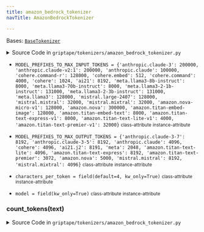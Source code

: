 ```yaml
---
title: amazon_bedrock_tokenizer
navTitle: AmazonBedrockTokenizer

---
```


<span id="griptape.tokenizers.amazon_bedrock_tokenizer.AmazonBedrockTokenizer"></span>

Bases:
 [`BaseTokenizer`](base_tokenizer.mdx#griptape.tokenizers.base_tokenizer.BaseTokenizer "BaseTokenizer (griptape.tokenizers.base_tokenizer.BaseTokenizer)")

<details><summary>Source Code in <code>griptape&#47;tokenizers&#47;amazon_bedrock_tokenizer.py</code></summary>

```python
@define()
class AmazonBedrockTokenizer(BaseTokenizer):
    MODEL_PREFIXES_TO_MAX_INPUT_TOKENS = {
        "anthropic.claude-3": 200000,
        "anthropic.claude-v2:1": 200000,
        "anthropic.claude": 100000,
        "cohere.command-r": 128000,
        "cohere.embed": 512,
        "cohere.command": 4000,
        "cohere": 1024,
        "ai21": 8192,
        "meta.llama3-8b-instruct": 8000,
        "meta.llama3-70b-instruct": 8000,
        "meta.llama3-2-1b-instruct": 131000,
        "meta.llama3-2-3b-instruct": 131000,
        "meta.llama3": 128000,
        "mistral.large-2407": 128000,
        "mistral.mistral": 32000,
        "mistral.mixtral": 32000,
        "amazon.nova-micro-v1": 128000,
        "amazon.nova": 300000,
        "amazon.titan-embed-image": 128000,
        "amazon.titan-embed-text": 8000,
        "amazon.titan-text-express-v1": 8000,
        "amazon.titan-text-lite-v1": 4000,
        "amazon.titan-text-premier-v1": 32000,
    }
    MODEL_PREFIXES_TO_MAX_OUTPUT_TOKENS = {
        "anthropic.claude-3-7": 8192,
        "anthropic.claude-3-5": 8192,
        "anthropic.claude": 4096,
        "cohere": 4096,
        "ai21.j2": 8191,
        "meta": 2048,
        "amazon.titan-text-lite": 4096,
        "amazon.titan-text-express": 8192,
        "amazon.titan-text-premier": 3072,
        "amazon.nova": 5000,
        "mistral.mistral": 8192,
        "mistral.mixtral": 4096,
    }

    model: str = field(kw_only=True)
    characters_per_token: int = field(default=4, kw_only=True)

    def count_tokens(self, text: str) -> int:
        return (len(text) + self.characters_per_token - 1) // self.characters_per_token
```

</details>

-   `MODEL_PREFIXES_TO_MAX_INPUT_TOKENS = {'anthropic.claude-3': 200000, 'anthropic.claude-v2:1': 200000, 'anthropic.claude': 100000, 'cohere.command-r': 128000, 'cohere.embed': 512, 'cohere.command': 4000, 'cohere': 1024, 'ai21': 8192, 'meta.llama3-8b-instruct': 8000, 'meta.llama3-70b-instruct': 8000, 'meta.llama3-2-1b-instruct': 131000, 'meta.llama3-2-3b-instruct': 131000, 'meta.llama3': 128000, 'mistral.large-2407': 128000, 'mistral.mistral': 32000, 'mistral.mixtral': 32000, 'amazon.nova-micro-v1': 128000, 'amazon.nova': 300000, 'amazon.titan-embed-image': 128000, 'amazon.titan-embed-text': 8000, 'amazon.titan-text-express-v1': 8000, 'amazon.titan-text-lite-v1': 4000, 'amazon.titan-text-premier-v1': 32000}` <small>class-attribute</small> <small>instance-attribute</small>  <span id="griptape.tokenizers.amazon_bedrock_tokenizer.AmazonBedrockTokenizer.MODEL_PREFIXES_TO_MAX_INPUT_TOKENS"></span> 

-   `MODEL_PREFIXES_TO_MAX_OUTPUT_TOKENS = {'anthropic.claude-3-7': 8192, 'anthropic.claude-3-5': 8192, 'anthropic.claude': 4096, 'cohere': 4096, 'ai21.j2': 8191, 'meta': 2048, 'amazon.titan-text-lite': 4096, 'amazon.titan-text-express': 8192, 'amazon.titan-text-premier': 3072, 'amazon.nova': 5000, 'mistral.mistral': 8192, 'mistral.mixtral': 4096}` <small>class-attribute</small> <small>instance-attribute</small>  <span id="griptape.tokenizers.amazon_bedrock_tokenizer.AmazonBedrockTokenizer.MODEL_PREFIXES_TO_MAX_OUTPUT_TOKENS"></span> 

-   `characters_per_token = field(default=4, kw_only=True)` <small>class-attribute</small> <small>instance-attribute</small>  <span id="griptape.tokenizers.amazon_bedrock_tokenizer.AmazonBedrockTokenizer.characters_per_token"></span> 

-   `model = field(kw_only=True)` <small>class-attribute</small> <small>instance-attribute</small>  <span id="griptape.tokenizers.amazon_bedrock_tokenizer.AmazonBedrockTokenizer.model"></span> 

<span id="griptape.tokenizers.amazon_bedrock_tokenizer.AmazonBedrockTokenizer.count_tokens"></span>

### count_tokens(text)

<details><summary>Source Code in <code>griptape&#47;tokenizers&#47;amazon_bedrock_tokenizer.py</code></summary>

```python
def count_tokens(self, text: str) -> int:
    return (len(text) + self.characters_per_token - 1) // self.characters_per_token
```

</details>
